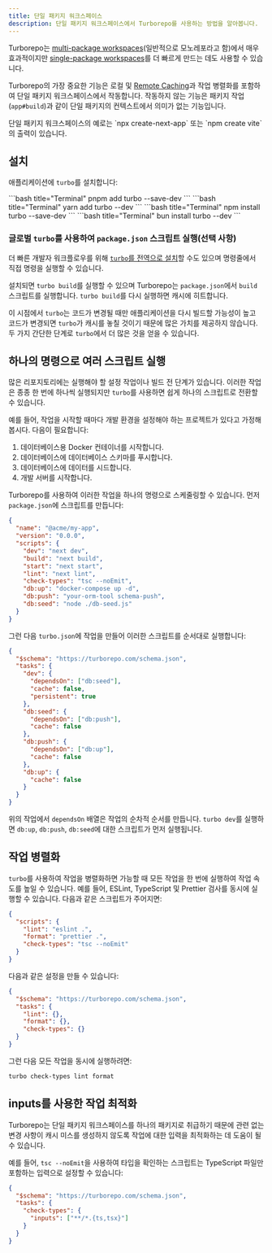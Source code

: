 ```yaml
---
title: 단일 패키지 워크스페이스
description: 단일 패키지 워크스페이스에서 Turborepo를 사용하는 방법을 알아봅니다.
---
```



Turborepo는 [multi-package workspaces](https://vercel.com/docs/vercel-platform/glossary#multi-package-workspace)(일반적으로 모노레포라고 함)에서 매우 효과적이지만 [single-package workspaces](https://vercel.com/docs/vercel-platform/glossary#single-package-workspace)를 더 빠르게 만드는 데도 사용할 수 있습니다.

Turborepo의 가장 중요한 기능은 로컬 및 [Remote Caching](/docs/core-concepts/remote-caching)과 작업 병렬화를 포함하여 단일 패키지 워크스페이스에서 작동합니다. 작동하지 않는 기능은 패키지 작업(`app#build`)과 같이 단일 패키지의 컨텍스트에서 의미가 없는 기능입니다.

<Callout type="good-to-know">
  단일 패키지 워크스페이스의 예로는 `npx create-next-app` 또는 `npm create
  vite`의 출력이 있습니다.
</Callout>

## 설치

애플리케이션에 `turbo`를 설치합니다:

<PackageManagerTabs>

  <Tab value="pnpm">
    ```bash title="Terminal"
    pnpm add turbo --save-dev
    ```

  </Tab>

  <Tab value="yarn">
    ```bash title="Terminal"
    yarn add turbo --dev
    ```

  </Tab>

  <Tab value="npm">
  ```bash title="Terminal"
  npm install turbo --save-dev
  ```

  </Tab>

  <Tab value="bun (Beta)">
    ```bash title="Terminal"
    bun install turbo --dev
    ```

  </Tab>
</PackageManagerTabs>

### 글로벌 `turbo`를 사용하여 `package.json` 스크립트 실행(선택 사항)

더 빠른 개발자 워크플로우를 위해 [`turbo`를 전역으로 설치](/docs/getting-started/installation#global-installation)할 수도 있으며 명령줄에서 직접 명령을 실행할 수 있습니다.

설치되면 `turbo build`를 실행할 수 있으며 Turborepo는 `package.json`에서 `build` 스크립트를 실행합니다. `turbo build`를 다시 실행하면 캐시에 히트합니다.

이 시점에서 `turbo`는 코드가 변경될 때만 애플리케이션을 다시 빌드할 가능성이 높고 코드가 변경되면 `turbo`가 캐시를 놓칠 것이기 때문에 많은 가치를 제공하지 않습니다. 두 가지 간단한 단계로 `turbo`에서 더 많은 것을 얻을 수 있습니다.

## 하나의 명령으로 여러 스크립트 실행

많은 리포지토리에는 실행해야 할 설정 작업이나 빌드 전 단계가 있습니다. 이러한 작업은 종종 한 번에 하나씩 실행되지만 `turbo`를 사용하면 쉽게 하나의 스크립트로 전환할 수 있습니다.

예를 들어, 작업을 시작할 때마다 개발 환경을 설정해야 하는 프로젝트가 있다고 가정해 봅시다. 다음이 필요합니다:

1. 데이터베이스용 Docker 컨테이너를 시작합니다.
2. 데이터베이스에 데이터베이스 스키마를 푸시합니다.
3. 데이터베이스에 데이터를 시드합니다.
4. 개발 서버를 시작합니다.

Turborepo를 사용하여 이러한 작업을 하나의 명령으로 스케줄링할 수 있습니다. 먼저 `package.json`에 스크립트를 만듭니다:

```json title="package.json"
{
  "name": "@acme/my-app",
  "version": "0.0.0",
  "scripts": {
    "dev": "next dev",
    "build": "next build",
    "start": "next start",
    "lint": "next lint",
    "check-types": "tsc --noEmit",
    "db:up": "docker-compose up -d",
    "db:push": "your-orm-tool schema-push",
    "db:seed": "node ./db-seed.js"
  }
}
```

그런 다음 `turbo.json`에 작업을 만들어 이러한 스크립트를 순서대로 실행합니다:

```json title="./turbo.json"
{
  "$schema": "https://turborepo.com/schema.json",
  "tasks": {
    "dev": {
      "dependsOn": ["db:seed"],
      "cache": false,
      "persistent": true
    },
    "db:seed": {
      "dependsOn": ["db:push"],
      "cache": false
    },
    "db:push": {
      "dependsOn": ["db:up"],
      "cache": false
    },
    "db:up": {
      "cache": false
    }
  }
}
```

위의 작업에서 `dependsOn` 배열은 작업의 순차적 순서를 만듭니다. `turbo dev`를 실행하면 `db:up`, `db:push`, `db:seed`에 대한 스크립트가 먼저 실행됩니다.

## 작업 병렬화

`turbo`를 사용하여 작업을 병렬화하면 가능할 때 모든 작업을 한 번에 실행하여 작업 속도를 높일 수 있습니다. 예를 들어, ESLint, TypeScript 및 Prettier 검사를 동시에 실행할 수 있습니다. 다음과 같은 스크립트가 주어지면:

```json title="./package.json"
{
  "scripts": {
    "lint": "eslint .",
    "format": "prettier .",
    "check-types": "tsc --noEmit"
  }
}
```

다음과 같은 설정을 만들 수 있습니다:

```json title="turbo.json"
{
  "$schema": "https://turborepo.com/schema.json",
  "tasks": {
    "lint": {},
    "format": {},
    "check-types": {}
  }
}
```

그런 다음 모든 작업을 동시에 실행하려면:

```bash title="Terminal"
turbo check-types lint format
```

## inputs를 사용한 작업 최적화

Turborepo는 단일 패키지 워크스페이스를 하나의 패키지로 취급하기 때문에 관련 없는 변경 사항이 캐시 미스를 생성하지 않도록 작업에 대한 입력을 최적화하는 데 도움이 될 수 있습니다.

예를 들어, `tsc --noEmit`을 사용하여 타입을 확인하는 스크립트는 TypeScript 파일만 포함하는 입력으로 설정할 수 있습니다:

```json title="./turbo.json"
{
  "$schema": "https://turborepo.com/schema.json",
  "tasks": {
    "check-types": {
      "inputs": ["**/*.{ts,tsx}"]
    }
  }
}
```
